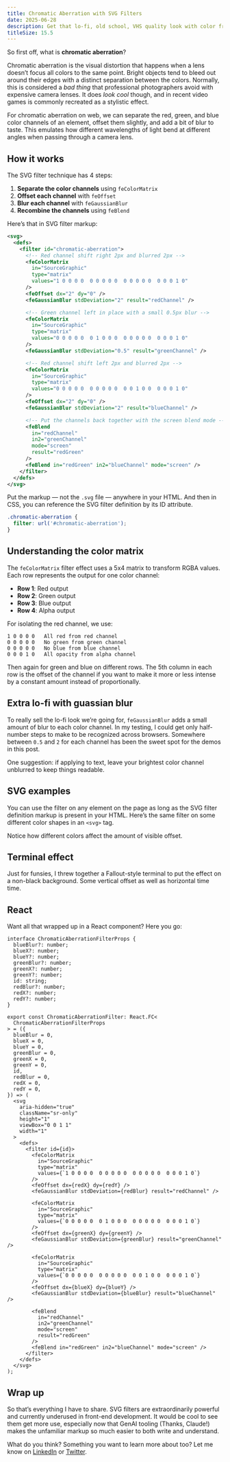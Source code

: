 ```yaml
---
title: Chromatic Aberration with SVG Filters
date: 2025-06-28
description: Get that lo-fi, old school, VHS quality look with color fringing thanks to SVG filters.
titleSize: 15.5
---
```


So first off, what is **chromatic aberration**?

Chromatic aberration is the visual distortion that happens when a lens doesn’t focus all colors to the same point. Bright objects tend to bleed out around their edges with a distinct separation between the colors. Normally, this is considered a _bad thing_ that professional photographers avoid with expensive camera lenses. It does *look cool* though, and in recent video games is commonly recreated as a stylistic effect.

<ChromaticAberrationDemo />

For chromatic aberration on web, we can separate the red, green, and blue color channels of an element, offset them slightly, and add a bit of blur to taste. This emulates how different wavelengths of light bend at different angles when passing through a camera lens.

## How it works

The SVG filter technique has 4 steps:

1. **Separate the color channels** using `feColorMatrix`
2. **Offset each channel** with `feOffset`
2. **Blur each channel** with `feGaussianBlur`
3. **Recombine the channels** using `feBlend`

Here’s that in SVG filter markup:

```svg
<svg>
  <defs>
    <filter id="chromatic-aberration">
      <!-- Red channel shift right 2px and blurred 2px -->
      <feColorMatrix
        in="SourceGraphic"
        type="matrix"
        values="1 0 0 0 0  0 0 0 0 0  0 0 0 0 0  0 0 0 1 0"
      />
      <feOffset dx="2" dy="0" />
      <feGaussianBlur stdDeviation="2" result="redChannel" />

      <!-- Green channel left in place with a small 0.5px blur -->
      <feColorMatrix
        in="SourceGraphic"
        type="matrix"
        values="0 0 0 0 0  0 1 0 0 0  0 0 0 0 0  0 0 0 1 0"
      />
      <feGaussianBlur stdDeviation="0.5" result="greenChannel" />

      <!-- Red channel shift left 2px and blurred 2px -->
      <feColorMatrix
        in="SourceGraphic"
        type="matrix"
        values="0 0 0 0 0  0 0 0 0 0  0 0 1 0 0  0 0 0 1 0"
      />
      <feOffset dx="2" dy="0" />
      <feGaussianBlur stdDeviation="2" result="blueChannel" />

      <!-- Put the channels back together with the screen blend mode -->
      <feBlend
        in="redChannel"
        in2="greenChannel"
        mode="screen"
        result="redGreen"
      />
      <feBlend in="redGreen" in2="blueChannel" mode="screen" />
    </filter>
  </defs>
</svg>
```

Put the markup — not the `.svg` file — anywhere in your HTML. And then in CSS, you can reference the SVG filter definition by its ID attribute.

```css
.chromatic-aberration {
  filter: url('#chromatic-aberration');
}
```

## Understanding the color matrix

The `feColorMatrix` filter effect uses a 5x4 matrix to transform RGBA values. Each row represents the output for one color channel:

- **Row 1**: Red output
- **Row 2**: Green output
- **Row 3**: Blue output
- **Row 4**: Alpha output

For isolating the red channel, we use:

```
1 0 0 0 0   All red from red channel
0 0 0 0 0   No green from green channel
0 0 0 0 0   No blue from blue channel
0 0 0 1 0   All opacity from alpha channel
```

Then again for green and blue on different rows. The 5th column in each row is the offset of the channel if you want to make it more or less intense by a constant amount instead of proportionally.

## Extra lo-fi with guassian blur

To really sell the lo-fi look we’re going for, `feGaussianBlur` adds a small amount of blur to each color channel. In my testing, I could get only half-number steps to make to be recognized across browsers. Somewhere between `0.5` and `2` for each channel has been the sweet spot for the demos in this post.

One suggestion: if applying to text, leave your brightest color channel unblurred to keep things readable.

## SVG examples

You can use the filter on any element on the page as long as the SVG filter definition markup is present in your HTML. Here’s the same filter on some different color shapes in an `<svg>` tag. 

<ChromaticShapesDemo />

Notice how different colors affect the amount of visible offset.

## Terminal effect

Just for funsies, I threw together a Fallout-style terminal to put the effect on a non-black background. Some vertical offset as well as horizontal time time.

<ChromaticTerminalDemo />

## React

Want all that wrapped up in a React component? Here you go:

```tsx
interface ChromaticAberrationFilterProps {
  blueBlur?: number;
  blueX?: number;
  blueY?: number;
  greenBlur?: number;
  greenX?: number;
  greenY?: number;
  id: string;
  redBlur?: number;
  redX?: number;
  redY?: number;
}

export const ChromaticAberrationFilter: React.FC<
  ChromaticAberrationFilterProps
> = ({
  blueBlur = 0,
  blueX = 0,
  blueY = 0,
  greenBlur = 0,
  greenX = 0,
  greenY = 0,
  id,
  redBlur = 0,
  redX = 0,
  redY = 0,
}) => (
  <svg
    aria-hidden="true"
    className="sr-only"
    height="1"
    viewBox="0 0 1 1"
    width="1"
  >
    <defs>
      <filter id={id}>
        <feColorMatrix
          in="SourceGraphic"
          type="matrix"
          values={`1 0 0 0 0  0 0 0 0 0  0 0 0 0 0  0 0 0 1 0`}
        />
        <feOffset dx={redX} dy={redY} />
        <feGaussianBlur stdDeviation={redBlur} result="redChannel" />

        <feColorMatrix
          in="SourceGraphic"
          type="matrix"
          values={`0 0 0 0 0  0 1 0 0 0  0 0 0 0 0  0 0 0 1 0`}
        />
        <feOffset dx={greenX} dy={greenY} />
        <feGaussianBlur stdDeviation={greenBlur} result="greenChannel" />

        <feColorMatrix
          in="SourceGraphic"
          type="matrix"
          values={`0 0 0 0 0  0 0 0 0 0  0 0 1 0 0  0 0 0 1 0`}
        />
        <feOffset dx={blueX} dy={blueY} />
        <feGaussianBlur stdDeviation={blueBlur} result="blueChannel" />

        <feBlend
          in="redChannel"
          in2="greenChannel"
          mode="screen"
          result="redGreen"
        />
        <feBlend in="redGreen" in2="blueChannel" mode="screen" />
      </filter>
    </defs>
  </svg>
);
```

## Wrap up

So that’s everything I have to share. SVG filters are extraordinarily powerful and currently underused in front-end development. It would be cool to see them get more use, especially now that GenAI tooling (Thanks, Claude!) makes the unfamiliar markup so much easier to both write and understand.

What do you think? Something you want to learn more about too? Let me know on [LinkedIn](https://www.linkedin.com/in/johndjameson/) or [Twitter](https://x.com/johndjameson).